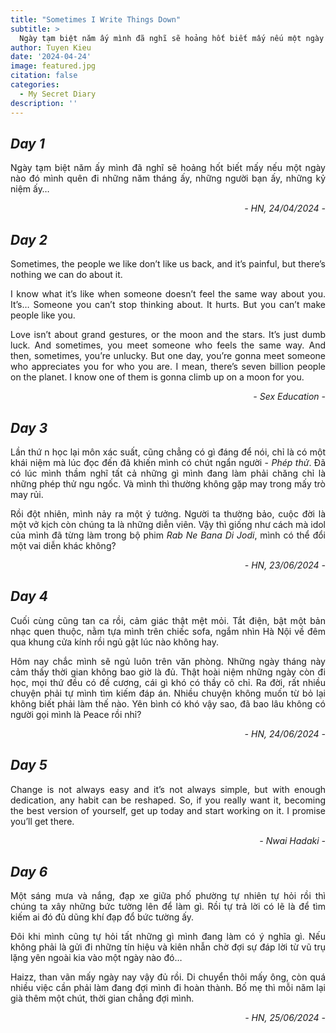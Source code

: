 ```yaml
---
title: "Sometimes I Write Things Down"
subtitle: >
  Ngày tạm biệt năm ấy mình đã nghĩ sẽ hoảng hốt biết mấy nếu một ngày nào đó mình quên đi những năm tháng ấy, những người bạn ấy, những kỷ niệm ấy...
author: Tuyen Kieu
date: '2024-04-24'
image: featured.jpg
citation: false
categories:
  - My Secret Diary
description: ''
---
```


::: {.callout}
## _Day 1_

<p></p>

<p style="text-align:justify">Ngày tạm biệt năm ấy mình đã nghĩ sẽ hoảng hốt biết mấy nếu một ngày nào đó mình quên đi những năm tháng ấy, những người bạn ấy, những kỷ niệm ấy...</p>

<p style="text-align:right"><i>- HN, 24/04/2024 -</i></p>

:::

::: {.callout}
## _Day 2_
<p></p>

<p style="text-align:justify">Sometimes, the people we like don’t like us back, and it’s painful, but there’s nothing we can do about it.</p>

<p style="text-align:justify">I know what it’s like when someone doesn’t feel the same way about you. It’s… Someone you can’t stop thinking about. It hurts. But you can’t make people like you.</p>

<p style="text-align:justify">Love isn’t about grand gestures, or the moon and the stars. It’s just dumb luck. And sometimes, you meet someone who feels the same way. And then, sometimes, you’re unlucky. But one day, you’re gonna meet someone who appreciates you for who you are. I mean, there’s seven billion people on the planet. I know one of them is gonna climb up on a moon for you.</p>

<p style="text-align:right"><i>- Sex Education -</i></p>

:::

::: {.callout}
## _Day 3_

<p></p>

<p style="text-align:justify">Lần thứ n học lại môn xác suất, cũng chẳng có gì đáng để nói, chỉ là có một khái niệm mà lúc đọc đến đã khiến mình có chút ngẩn người - <i>Phép thử</i>. Đã có lúc mình thầm nghĩ tất cả những gì mình đang làm phải chăng chỉ là những phép thử ngu ngốc. Và mình thì thường không gặp may trong mấy trò may rủi.</p>

<p style="text-align:justify">Rồi đột nhiên, mình nảy ra một ý tưởng. Người ta thường bảo, cuộc đời là một vở kịch còn chúng ta là những diễn viên. Vậy thì giống như cách mà idol của mình đã từng làm trong bộ phim <i>Rab Ne Bana Di Jodi</i>, mình có thể đổi một vai diễn khác không?</p>

<p style="text-align:right"><i>- HN, 23/06/2024 -</i></p>
:::

::: {.callout}
## _Day 4_

<p></p>

<p style="text-align:justify">Cuối cùng cũng tan ca rồi, cảm giác thật mệt mỏi. Tắt điện, bật một bản nhạc quen thuộc, nằm tựa mình trên chiếc sofa, ngắm nhìn Hà Nội về đêm qua khung cửa kính rồi ngủ gật lúc nào không hay.</p>

<p style="text-align:justify">Hôm nay chắc mình sẽ ngủ luôn trên văn phòng. Những ngày tháng này cảm thấy thời gian không bao giờ là đủ. Thật hoài niệm những ngày còn đi học, mọi thứ đều có đề cương, cái gì khó có thầy cô chỉ. Ra đời, rất nhiều chuyện phải tự mình tìm kiếm đáp án. Nhiều chuyện không muốn từ bỏ lại không biết phải làm thế nào. Yên bình có khó vậy sao, đã bao lâu không có người gọi mình là Peace rồi nhỉ?</p>

<p style="text-align:right"><i>- HN, 24/06/2024 -</i></p>
:::

::: {.callout}
## _Day 5_

<p></p>

<p style="text-align:justify">Change is not always easy and it's not always simple, but with enough dedication, any habit can be reshaped. So, if you really want it, becoming the best version of yourself, get up today and start working on it. I promise you'll get there.</p>

<p style="text-align:right"><i>- Nwai Hadaki -</i></p>

:::

::: {.callout}
## _Day 6_

<p></p>

<p style="text-align:justify">Một sáng mưa và nắng, đạp xe giữa phố phường tự nhiên tự hỏi rồi thì chúng ta xây những bức tường lên để làm gì. Rồi tự trả lời có lẽ là để tìm kiếm ai đó đủ dũng khí đạp đổ bức tường ấy.</p>

<p style="text-align:justify">Đôi khi mình cũng tự hỏi tất những gì mình đang làm có ý nghĩa gì. Nếu không phải là gửi đi những tín hiệu và kiên nhẫn chờ đợi sự đáp lời từ vũ trụ lặng yên ngoài kia vào một ngày nào đó...</p>

<p style="text-align:justify">Haizz, than vãn mấy ngày nay vậy đủ rồi. Di chuyển thôi mấy ông, còn quá nhiều việc cần phải làm đang đợi mình đi hoàn thành. Bố mẹ thì mỗi năm lại già thêm một chút, thời gian chẳng đợi mình.</p>

<p style="text-align:right"><i>- HN, 25/06/2024 -</i></p>

:::
